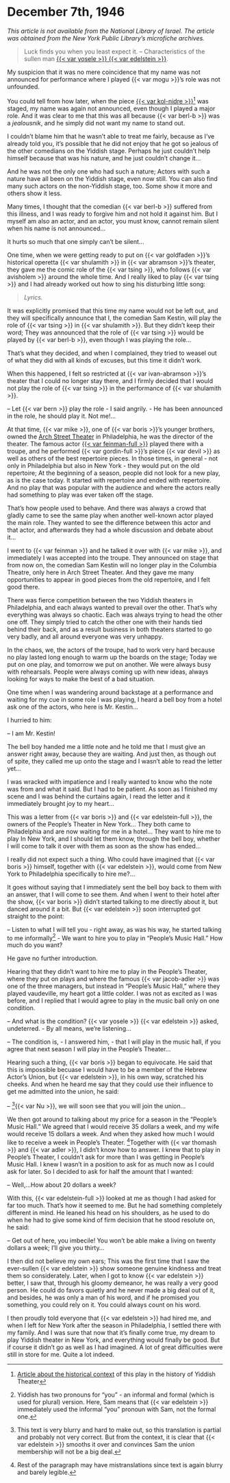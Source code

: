 # December 7th, 1946

_This article is not available from the National Library of Israel. The article was obtained from the New York Public Library's microfiche archives._

> Luck finds you when you least expect it. -- Characteristics of the sullen man [{{< var yosele >}} {{< var edelstein >}}](https://www.museumoffamilyhistory.com/yt/lex/E/edelstein-joseph.htm).


My suspicion that it was no mere coincidence that my name was not announced for performance where I played {{< var mogu >}}'s role was not unfounded.

You could tell from how later, when the piece [{{< var kol-nidre >}}](https://digitalcollections.nypl.org/items/510d47da-db4b-a3d9-e040-e00a18064a99)^[[Article about the historical context](https://ingeveb.org/articles/kol-nidre-and-the-making-of-the-jewish-theatre-audience) of this play in the history of Yiddish Theater] was staged, my name was again not announced, even though I played a major role. And it was clear to me that this was all because {{< var berl-b >}} was a _jealousnik_, and he simply did not want my name to stand out.

I couldn't blame him that he wasn't able to treat me fairly, because as I've already told you, it's possible that he did not enjoy that he got so jealous of the other comedians on the Yiddish stage. Perhaps he just couldn't help himself because that was his nature, and he just couldn't change it...

And he was not the only one who had such a nature; Actors with such a nature have all been on the Yiddish stage, even now still. You can also find many such actors on the non-Yiddish stage, too. Some show it more and others show it less.

Many times, I thought that the comedian {{< var berl-b >}} suffered from this illness, and I was ready to forgive him and not hold it against him. But I myself am also an actor, and an actor, you must know, cannot remain silent when his name is not announced...

It hurts so much that one simply can't be silent...

One time, when we were getting ready to put on {{< var goldfaden >}}'s historical operetta {{< var shulamith >}} in {{< var abramson >}}'s theater, they gave me the comic role of the {{< var tsing >}}, who follows {{< var avisholem >}} around the whole time. And I really liked to play {{< var tsing >}} and I had already worked out how to sing his disturbing little song:

> _Lyrics._

It was explicitly promised that this time my name would not be left out, and they will specifically announce that I, the comedian Sam Kestin, will play the role of {{< var tsing >}} in {{< var shulamith >}}. But they didn't keep their word; They was announced that the role of {{< var tsing >}} would be played by {{< var berl-b >}}, even though I was playing the role...

That's what they decided, and when I complained, they tried to weasel out of what they did with all kinds of excuses, but this time it didn't work.

When this happened, I felt so restricted at {{< var ivan-abramson >}}'s theater that I could no longer stay there, and I firmly decided that I would not play the role of {{< var tsing >}} in the performance of {{< var shulamith >}}.

-- Let {{< var bern >}} play the role - I said angrily. - He has been announced in the role, he should play it. Not me!...

At that time, {{< var mike >}}, one of {{< var boris >}}'s younger brothers, owned the [Arch Street Theater](https://en.wikipedia.org/wiki/Arch_Street_Theatre) in Philadelphia, he was the director of the theater. The famous actor [{{< var feinman-full >}}](https://www.museumoffamilyhistory.com/yt/lex/F/feinman-sigmund.htm) played there with a troupe, and he performed {{< var gordin-full >}}'s piece {{< var devil >}} as well as others of the best repertoire pieces. In those times, in general - not only in Philadelphia but also in New York - they would put on the old repertoire; At the beginning of a season, people did not look for a new play, as is the case today. It started with repertoire and ended with repertoire. And no play that was popular with the audience and where the actors really had something to play was ever taken off the stage.

That's how people used to behave. And there was always a crowd that gladly came to see the same play when another well-known actor played the main role. They wanted to see the difference between this actor and that actor, and afterwards they had a whole discussion and debate about it...

I went to {{< var feinman >}} and he talked it over with {{< var mike >}}, and immediately I was accepted into the troupe. They announced on stage that from now on, the comedian Sam Kestin will no longer play in the Columbia Theatre, only here in Arch Street Theater. And they gave me many opportunities to appear in good pieces from the old repertoire, and I felt good there.

There was fierce competition between the two Yiddish theaters in Philadelphia, and each always wanted to prevail over the other. That's why everything was always so chaotic. Each was always trying to head the other one off. They simply tried to catch the other one with their hands tied behind their back, and as a result business in both theaters started to go very badly, and all around everyone was very unhappy.

In the chaos, we, the actors of the troupe, had to work very hard because no play lasted long enough to warm up the boards on the stage; Today we put on one play, and tomorrow we put on another. We were always busy with rehearsals. People were always coming up with new ideas, always looking for ways to make the best of a bad situation.

One time when I was wandering around backstage at a performance and waiting for my cue in some role I was playing, I heard a bell boy from a hotel ask one of the actors, who here is Mr. Kestin...

I hurried to him:

-- I am Mr. Kestin!

The bell boy handed me a little note and he told me that I must give an answer right away, because they are waiting. And just then, as though out of spite, they called me up onto the stage and I wasn't able to read the letter yet...

I was wracked with impatience and I really wanted to know who the note was from and what it said. But I had to be patient. As soon as I finished my scene and I was behind the curtains again, I read the letter and it immediately brought joy to my heart...

This was a letter from {{< var boris >}} and {{< var edelstein-full >}}, the owners of the People's Theater in New York... They both came to Philadelphia and are now waiting for me in a hotel... They want to hire me to play In New York, and I should let them know, through the bell boy, whether I will come to talk it over with them as soon as the show has ended...


I really did not expect such a thing. Who could have imagined that {{< var boris >}} himself, together with {{< var edelstein >}}, would come from New York to Philadelphia specifically to hire me?...

It goes without saying that I immediately sent the bell boy back to them with an answer, that I will come to see them. And when I went to their hotel after the show, {{< var boris >}} didn't started talking to me directly about it, but danced around it a bit. But {{< var edelstein >}} soon interrupted got straight to the point:

-- Listen to what I will tell you - right away, as was his way, he started talking to me informally^[Yiddish has two pronouns for "you" - an informal and formal (which is used for plural) version. Here, Sam means that {{< var edelstein >}} immediately used the informal "you" pronoun with Sam, not the formal one.] - We want to hire you to play in "People's Music Hall." How much do you want?

He gave no further introduction.

Hearing that they didn't want to hire me to play in the People's Theater, where they put on plays and where the famous {{< var jacob-adler >}} was one of the three managers, but instead in "People's Music Hall," where they played vaudeville, my heart got a little colder. I was not as excited as I was before, and I replied that I would agree to play in the music ball only on one condition.

-- And what is the condition? {{< var yosele >}} {{< var edelstein >}} asked, undeterred. - By all means, we're listening...

-- The condition is, - I answered him, - that I will play in the music hall, if you agree that next season I will play in the People's Theater...

Hearing such a thing, {{< var boris >}} began to equivocate. He said that this is impossible becuase I would have to be a member of the Hebrew Actor's Union, but {{< var edelstein >}}, in his own way, scratched his cheeks. And when he heard me say that they could use their influence to get me admitted into the union, he said:


-- ^[This text is very blurry and hard to make out, so this translation is partial and probably not very correct. But from the context, it is clear that {{< var edelstein >}} smooths it over and convinces Sam the union membership will not be a big deal.]{{< var Nu >}}, we will soon see that you will join the union...

We then got around to talking about my price for a season in the "People's Music Hall." We agreed that I would receive 35 dollars a week, and my wife would receive 15 dollars a week. And when they asked how much I would like to receive a week in People's Theater.
^[Rest of the paragraph may have mistranslations since text is again blurry and barely legible.]Together with {{< var thomash >}} and {{< var adler >}}, I didn't know how to answer. I knew that to play in People's Theater, I couldn't ask for more than I was getting in People's Music Hall. I knew I wasn't in a position to ask for as much now as I could ask for later. So I decided to ask for half the amount that I wanted:

-- Well,...How about 20 dollars a week?

With this, {{< var edelstein-full >}} looked at me as though I had asked for far too much. That's how it seemed to me. But he had something completely different in mind. He leaned his head on his shoulders, as he used to do when he had to give some kind of firm decision that he stood resolute on, he said:

-- Get out of here, you imbecile! You won't be able make a living on twenty dollars a week; I'll give you thirty...

I then did not believe my own ears; This was the first time that I saw the ever-sullen {{< var edelstein >}} show someone genuine kindness and treat them so considerately. Later, when I got to know {{< var edelstein >}} better, I saw that, through his gloomy demeanor, he was really a very good person. He could do favors quietly and he never made a big deal out of it, and besides, he was only a man of his word, and if he promised you something, you could rely on it. You could always count on his word.

I then proudly told everyone that {{< var edelstein >}} had hired me, and when I left for New York after the season in Philadelphia, I settled there with my family. And I was sure that now that it's finally come true, my dream to play Yiddish theater in New York, and everything would finally be good. But if course it didn't go as well as I had imagined. A lot of great difficulties were still in store for me. Quite a lot indeed.
